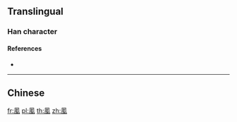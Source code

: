 ==Translingual==

===Han character===
{{Han char|rn=16|rad=几|as=09|sn=11|four=|canj=HNMBG,HNMNI|ids=⿵夙玉}}

====References====
* {{Han ref|kx=0134.301|hdz=10278.090|uh=34D8|ud=13528}}

----

==Chinese==
{{zh-see|玊|v}}

[[fr:㓘]]
[[pl:㓘]]
[[th:㓘]]
[[zh:㓘]]